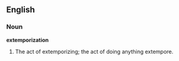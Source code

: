 ==English==

===Noun===

'''extemporization'''

#The act of extemporizing; the act of doing anything extempore.